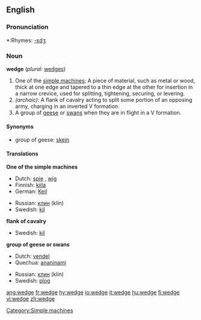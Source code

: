 ==English==

===Pronunciation===
*:Rhymes: [[Rhymes:English:-ɛdʒ|-ɛdʒ]]

=== Noun ===
'''wedge'''  (''plural:'' [[wedges]])
{{wikipedia}}
# One of the [[simple machine]]s; A piece of material, such as metal or wood, thick at one edge and tapered to a thin edge at the other for insertion in a narrow crevice, used for splitting, tightening, securing, or levering.
#''(archaic):'' A flank of cavalry acting to split some portion of an opposing army, charging in an inverted V formation.
# A group of [[goose|geese]] or [[swan]]s when they are in flight in a V formation.

==== Synonyms ====
*group of geese: [[skein]]

==== Translations ====
'''One of the simple machines'''
{{top}}
*Dutch: [[spie]] {{f}}, [[wig]] {{m}}
*Finnish: [[kiila]]
*German: [[Keil]] {{m}}
{{mid}}
*Russian: [[клин]] (klin) {{m}}
*Swedish: [[kil]] {{c}}
{{bottom}}

'''flank of cavalry'''
{{top}}
*Swedish: [[kil]] {{c}}
{{bottom}}

'''group of geese or swans'''
{{top}}
*Dutch: [[vendel]] {{n}}
*Quechua: [[ananinami]]
{{mid}}
*Russian: [[клин]] (klin) {{m}}
*Swedish: [[plog]] {{c}}
{{bottom}}

[[Category:Simple machines]]

[[ang:wedge]]
[[fr:wedge]]
[[hy:wedge]]
[[io:wedge]]
[[it:wedge]]
[[hu:wedge]]
[[fi:wedge]]
[[vi:wedge]]
[[zh:wedge]]